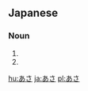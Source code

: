 ==Japanese==
===Noun===
{{ja-noun|h|rom=asa}}
# {{japdef|朝|[[morning]]}}
# {{japdef|麻|[[hemp]]}}

[[hu:あさ]]
[[ja:あさ]]
[[pl:あさ]]